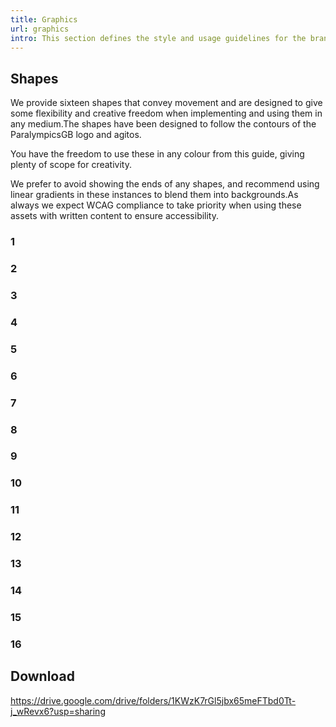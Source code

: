 ```yaml
---
title: Graphics
url: graphics
intro: This section defines the style and usage guidelines for the brand's icons, illustrations and patterns.
---
```


## Shapes

We provide sixteen shapes that convey movement and are designed to give some flexibility and creative freedom when implementing and using them in any medium.The shapes have been designed to follow the contours of the ParalympicsGB logo and agitos.

You have the freedom to use these in any colour from this guide, giving plenty of scope for creativity. 

We prefer to avoid showing the ends of any shapes, and recommend using linear gradients in these instances to blend them into backgrounds.As always we expect WCAG compliance to take priority when using these assets with written content to ensure accessibility.

### 1
<div class="frame">
    <Imag src={img1} alt="Sample of the Phosphor icon set." aspectRatio="120:100" format="svg" width={1200}/>
</div>

### 2
<div class="frame">
    <Imag src={img2} alt="Shape 2" format="svg" width={1200}/>
</div>

### 3
<div class="frame">
    <Imag src={img3} alt="Shape 3" format="svg" width={1200}/>
</div>

### 4
<div class="frame">
    <Imag src={img4} alt="Shape 4" format="svg" width={1200}/>
</div>

### 5
<div class="frame">
    <Imag src={img5} alt="Shape 5" format="svg" width={1200}/>
</div>

### 6
<div class="frame">
    <Imag src={img6} alt="Shape 6" format="svg" width={1200}/>
</div>

### 7
<div class="frame">
    <Imag src={img7} alt="Shape 7" format="svg" width={1200}/>
</div>

### 8
<div class="frame">
    <Imag src={img8} alt="Shape 8" format="svg" width={1200}/>
</div>

### 9
<div class="frame">
    <Imag src={img9} alt="Shape 9" format="svg" width={1200}/>
</div>

### 10
<div class="frame">
    <Imag src={img10} alt="Shape 10" format="svg" width={1200}/>
</div>

### 11
<div class="frame">
    <Imag src={img11} alt="Shape 11" format="svg" width={1200}/>
</div>

### 12
<div class="frame">
    <Imag src={img12} alt="Shape 12" format="svg" width={1200}/>
</div>

### 13
<div class="frame">
    <Imag src={img13} alt="Shape 13" format="svg" width={1200}/>
</div>

### 14
<div class="frame">
    <Imag src={img14} alt="Shape 14" format="svg" width={1200}/>
</div>

### 15
<div class="frame">
    <Imag src={img15} alt="Shape 15" format="svg" width={1200}/>
</div>

### 16
<div class="frame">
    <Imag src={img16} alt="Shape 16" format="svg" width={1200}/>
</div>


## Download

https://drive.google.com/drive/folders/1KWzK7rGl5jbx65meFTbd0Tt-j_wRevx6?usp=sharing